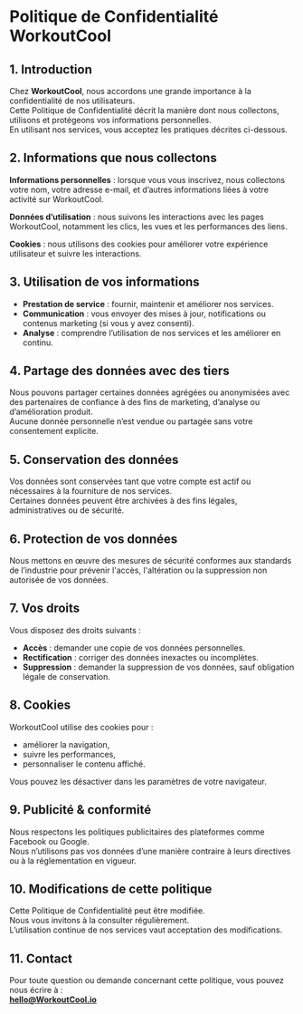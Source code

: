 # Politique de Confidentialité WorkoutCool

## 1. Introduction

Chez **WorkoutCool**, nous accordons une grande importance à la confidentialité de nos utilisateurs.  
Cette Politique de Confidentialité décrit la manière dont nous collectons, utilisons et protégeons vos informations personnelles.  
En utilisant nos services, vous acceptez les pratiques décrites ci-dessous.

## 2. Informations que nous collectons

**Informations personnelles** : lorsque vous vous inscrivez, nous collectons votre nom, votre adresse e-mail, et d’autres informations liées à votre activité sur WorkoutCool.

**Données d’utilisation** : nous suivons les interactions avec les pages WorkoutCool, notamment les clics, les vues et les performances des liens.

**Cookies** : nous utilisons des cookies pour améliorer votre expérience utilisateur et suivre les interactions.

## 3. Utilisation de vos informations

- **Prestation de service** : fournir, maintenir et améliorer nos services.
- **Communication** : vous envoyer des mises à jour, notifications ou contenus marketing (si vous y avez consenti).
- **Analyse** : comprendre l’utilisation de nos services et les améliorer en continu.

## 4. Partage des données avec des tiers

Nous pouvons partager certaines données agrégées ou anonymisées avec des partenaires de confiance à des fins de marketing, d’analyse ou d’amélioration produit.  
Aucune donnée personnelle n’est vendue ou partagée sans votre consentement explicite.

## 5. Conservation des données

Vos données sont conservées tant que votre compte est actif ou nécessaires à la fourniture de nos services.  
Certaines données peuvent être archivées à des fins légales, administratives ou de sécurité.

## 6. Protection de vos données

Nous mettons en œuvre des mesures de sécurité conformes aux standards de l’industrie pour prévenir l'accès, l'altération ou la suppression non autorisée de vos données.

## 7. Vos droits

Vous disposez des droits suivants :

- **Accès** : demander une copie de vos données personnelles.
- **Rectification** : corriger des données inexactes ou incomplètes.
- **Suppression** : demander la suppression de vos données, sauf obligation légale de conservation.

## 8. Cookies

WorkoutCool utilise des cookies pour :

- améliorer la navigation,
- suivre les performances,
- personnaliser le contenu affiché.

Vous pouvez les désactiver dans les paramètres de votre navigateur.

## 9. Publicité & conformité

Nous respectons les politiques publicitaires des plateformes comme Facebook ou Google.  
Nous n’utilisons pas vos données d’une manière contraire à leurs directives ou à la réglementation en vigueur.

## 10. Modifications de cette politique

Cette Politique de Confidentialité peut être modifiée.  
Nous vous invitons à la consulter régulièrement.  
L’utilisation continue de nos services vaut acceptation des modifications.

## 11. Contact

Pour toute question ou demande concernant cette politique, vous pouvez nous écrire à :  
**[hello@WorkoutCool.io](mailto:hello@WorkoutCool.io)**
